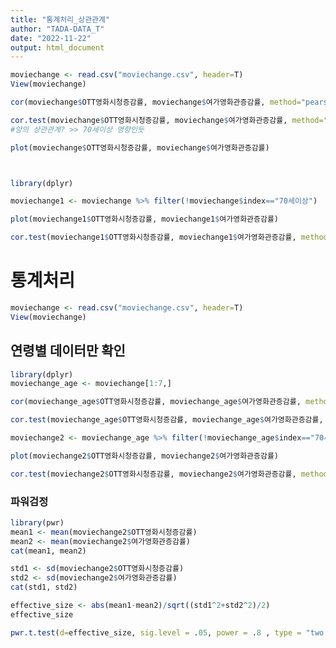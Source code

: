 ---
title: "통계처리_상관관계"
author: "TADA-DATA_T"
date: "2022-11-22"
output: html_document
---

```{r}
moviechange <- read.csv("moviechange.csv", header=T)
View(moviechange)

cor(moviechange$OTT영화시청증감률, moviechange$여가영화관증감률, method="pearson")

cor.test(moviechange$OTT영화시청증감률, moviechange$여가영화관증감률, method="pearson")
#양의 상관관계? >> 70세이상 영향인듯

plot(moviechange$OTT영화시청증감률, moviechange$여가영화관증감률)



library(dplyr)

moviechange1 <- moviechange %>% filter(!moviechange$index=="70세이상")

plot(moviechange1$OTT영화시청증감률, moviechange1$여가영화관증감률)

cor.test(moviechange1$OTT영화시청증감률, moviechange1$여가영화관증감률, method="pearson")
```



# 통계처리
```{r}
moviechange <- read.csv("moviechange.csv", header=T)
View(moviechange)

```

## 연령별 데이터만 확인
```{r}
library(dplyr)
moviechange_age <- moviechange[1:7,]

cor(moviechange_age$OTT영화시청증감률, moviechange_age$여가영화관증감률, method="pearson")

cor.test(moviechange_age$OTT영화시청증감률, moviechange_age$여가영화관증감률, method="pearson")

moviechange2 <- moviechange_age %>% filter(!moviechange_age$index=="70세이상")

plot(moviechange2$OTT영화시청증감률, moviechange2$여가영화관증감률)

cor.test(moviechange2$OTT영화시청증감률, moviechange2$여가영화관증감률, method="spearman")

```


### 파워검정
```{r}

library(pwr)
mean1 <- mean(moviechange2$OTT영화시청증감률) 
mean2 <- mean(moviechange2$여가영화관증감률)
cat(mean1, mean2)

std1 <- sd(moviechange2$OTT영화시청증감률)
std2 <- sd(moviechange2$여가영화관증감률)
cat(std1, std2)

effective_size <- abs(mean1-mean2)/sqrt((std1^2+std2^2)/2)
effective_size

pwr.t.test(d=effective_size, sig.level = .05, power = .8 , type = "two.sample", alternative = "two.sided")

```


